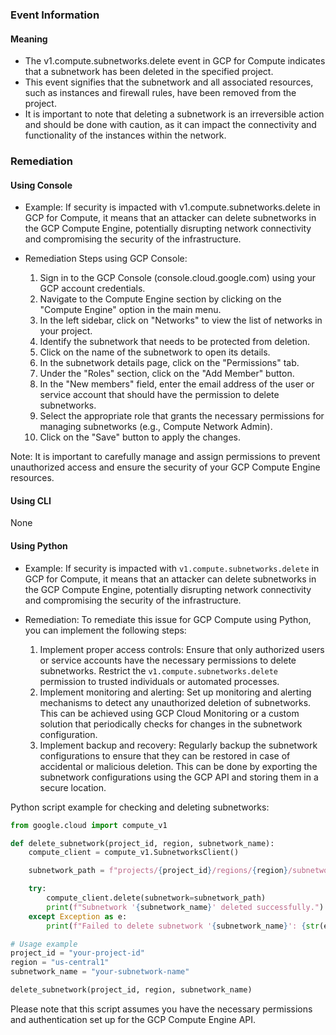 
### Event Information

#### Meaning

- The v1.compute.subnetworks.delete event in GCP for Compute indicates that a subnetwork has been deleted in the specified project.
- This event signifies that the subnetwork and all associated resources, such as instances and firewall rules, have been removed from the project.
- It is important to note that deleting a subnetwork is an irreversible action and should be done with caution, as it can impact the connectivity and functionality of the instances within the network.

### Remediation

#### Using Console

- Example: If security is impacted with v1.compute.subnetworks.delete in GCP for Compute, it means that an attacker can delete subnetworks in the GCP Compute Engine, potentially disrupting network connectivity and compromising the security of the infrastructure.

- Remediation Steps using GCP Console:
  1. Sign in to the GCP Console (console.cloud.google.com) using your GCP account credentials.
  2. Navigate to the Compute Engine section by clicking on the "Compute Engine" option in the main menu.
  3. In the left sidebar, click on "Networks" to view the list of networks in your project.
  4. Identify the subnetwork that needs to be protected from deletion.
  5. Click on the name of the subnetwork to open its details.
  6. In the subnetwork details page, click on the "Permissions" tab.
  7. Under the "Roles" section, click on the "Add Member" button.
  8. In the "New members" field, enter the email address of the user or service account that should have the permission to delete subnetworks.
  9. Select the appropriate role that grants the necessary permissions for managing subnetworks (e.g., Compute Network Admin).
  10. Click on the "Save" button to apply the changes.

Note: It is important to carefully manage and assign permissions to prevent unauthorized access and ensure the security of your GCP Compute Engine resources.

#### Using CLI

None

#### Using Python

- Example: If security is impacted with `v1.compute.subnetworks.delete` in GCP for Compute, it means that an attacker can delete subnetworks in the GCP Compute Engine, potentially disrupting network connectivity and compromising the security of the infrastructure.

- Remediation: To remediate this issue for GCP Compute using Python, you can implement the following steps:
  1. Implement proper access controls: Ensure that only authorized users or service accounts have the necessary permissions to delete subnetworks. Restrict the `v1.compute.subnetworks.delete` permission to trusted individuals or automated processes.
  2. Implement monitoring and alerting: Set up monitoring and alerting mechanisms to detect any unauthorized deletion of subnetworks. This can be achieved using GCP Cloud Monitoring or a custom solution that periodically checks for changes in the subnetwork configuration.
  3. Implement backup and recovery: Regularly backup the subnetwork configurations to ensure that they can be restored in case of accidental or malicious deletion. This can be done by exporting the subnetwork configurations using the GCP API and storing them in a secure location.

Python script example for checking and deleting subnetworks:
```python
from google.cloud import compute_v1

def delete_subnetwork(project_id, region, subnetwork_name):
    compute_client = compute_v1.SubnetworksClient()

    subnetwork_path = f"projects/{project_id}/regions/{region}/subnetworks/{subnetwork_name}"

    try:
        compute_client.delete(subnetwork=subnetwork_path)
        print(f"Subnetwork '{subnetwork_name}' deleted successfully.")
    except Exception as e:
        print(f"Failed to delete subnetwork '{subnetwork_name}': {str(e)}")

# Usage example
project_id = "your-project-id"
region = "us-central1"
subnetwork_name = "your-subnetwork-name"

delete_subnetwork(project_id, region, subnetwork_name)
```
Please note that this script assumes you have the necessary permissions and authentication set up for the GCP Compute Engine API.

